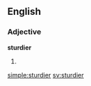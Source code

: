 ==English==

===Adjective===
'''sturdier'''

# {{en-comparative of|sturdy}}

[[simple:sturdier]]
[[sv:sturdier]]